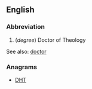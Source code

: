 ==English==

===Abbreviation===
{{rfc-header|Abbreviation}}
{{head|en|abbreviation}}

#(''degree'') Doctor of Theology

See also: [[doctor]]

===Anagrams===
* [[DHT#English|DHT]]